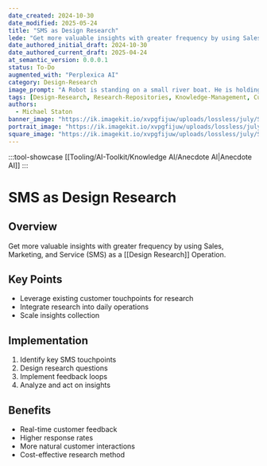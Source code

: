 ```yaml
---
date_created: 2024-10-30
date_modified: 2025-05-24
title: "SMS as Design Research"
lede: "Get more valuable insights with greater frequency by using Sales, Marketing, and Service (SMS) as a Design Research Operation."
date_authored_initial_draft: 2024-10-30
date_authored_current_draft: 2025-04-24
at_semantic_version: 0.0.0.1
status: To-Do
augmented_with: "Perplexica AI"
category: Design-Research
image_prompt: "A Robot is standing on a small river boat. He is holding a spear to fish underneath him. In the water you can see schools of fish. One school is 'CRM' with the logos of CRM companies. Another is 'ERP' with the logos of ERP companies."
tags: [Design-Research, Research-Repositories, Knowledge-Management, Customer-Experience, Market-Research]
authors:
  - Michael Staton
banner_image: "https://ik.imagekit.io/xvpgfijuw/uploads/lossless/july/SMS-as-Design-Research_banner_image_1753219588385_oGXTTBUbc.webp"
portrait_image: "https://ik.imagekit.io/xvpgfijuw/uploads/lossless/july/SMS-as-Design-Research_portrait_image_1753219590877_8qXmej9Pw.webp"
square_image: "https://ik.imagekit.io/xvpgfijuw/uploads/lossless/july/SMS-as-Design-Research_square_image_1753219592925_c80_1tcW6.webp"
---
```

:::tool-showcase
[[Tooling/AI-Toolkit/Knowledge AI/Anecdote AI|Anecdote AI]]
:::
# SMS as Design Research

## Overview
Get more valuable insights with greater frequency by using Sales, Marketing, and Service (SMS) as a [[Design Research]] Operation.

## Key Points
- Leverage existing customer touchpoints for research
- Integrate research into daily operations
- Scale insights collection

## Implementation
1. Identify key SMS touchpoints
2. Design research questions
3. Implement feedback loops
4. Analyze and act on insights

## Benefits
- Real-time customer feedback
- Higher response rates
- More natural customer interactions
- Cost-effective research method